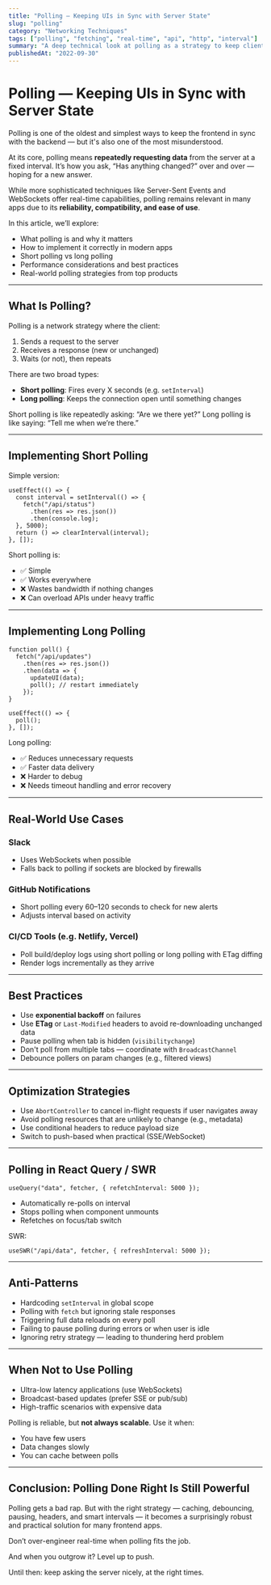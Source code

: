 ```yaml
---
title: "Polling — Keeping UIs in Sync with Server State"
slug: "polling"
category: "Networking Techniques"
tags: ["polling", "fetching", "real-time", "api", "http", "interval"]
summary: "A deep technical look at polling as a strategy to keep client UIs updated with backend data. Understand short polling, long polling, usage patterns, performance tradeoffs, and alternatives like SSE and WebSockets."
publishedAt: "2022-09-30"
---
```


# Polling — Keeping UIs in Sync with Server State

Polling is one of the oldest and simplest ways to keep the frontend in sync with the backend — but it's also one of the most misunderstood.

At its core, polling means **repeatedly requesting data** from the server at a fixed interval. It’s how you ask, “Has anything changed?” over and over — hoping for a new answer.

While more sophisticated techniques like Server-Sent Events and WebSockets offer real-time capabilities, polling remains relevant in many apps due to its **reliability, compatibility, and ease of use**.

In this article, we’ll explore:
- What polling is and why it matters
- How to implement it correctly in modern apps
- Short polling vs long polling
- Performance considerations and best practices
- Real-world polling strategies from top products

---

## What Is Polling?

Polling is a network strategy where the client:
1. Sends a request to the server
2. Receives a response (new or unchanged)
3. Waits (or not), then repeats

There are two broad types:
- **Short polling**: Fires every X seconds (e.g. `setInterval`)
- **Long polling**: Keeps the connection open until something changes

Short polling is like repeatedly asking: “Are we there yet?”
Long polling is like saying: “Tell me when we’re there.”

---

## Implementing Short Polling

Simple version:

```tsx
useEffect(() => {
  const interval = setInterval(() => {
    fetch("/api/status")
      .then(res => res.json())
      .then(console.log);
  }, 5000);
  return () => clearInterval(interval);
}, []);
```

Short polling is:
- ✅ Simple
- ✅ Works everywhere
- ❌ Wastes bandwidth if nothing changes
- ❌ Can overload APIs under heavy traffic

---

## Implementing Long Polling

```tsx
function poll() {
  fetch("/api/updates")
    .then(res => res.json())
    .then(data => {
      updateUI(data);
      poll(); // restart immediately
    });
}

useEffect(() => {
  poll();
}, []);
```

Long polling:
- ✅ Reduces unnecessary requests
- ✅ Faster data delivery
- ❌ Harder to debug
- ❌ Needs timeout handling and error recovery

---

## Real-World Use Cases

### Slack

- Uses WebSockets when possible
- Falls back to polling if sockets are blocked by firewalls

### GitHub Notifications

- Short polling every 60–120 seconds to check for new alerts
- Adjusts interval based on activity

### CI/CD Tools (e.g. Netlify, Vercel)

- Poll build/deploy logs using short polling or long polling with ETag diffing
- Render logs incrementally as they arrive

---

## Best Practices

- Use **exponential backoff** on failures
- Use **ETag** or `Last-Modified` headers to avoid re-downloading unchanged data
- Pause polling when tab is hidden (`visibilitychange`)
- Don't poll from multiple tabs — coordinate with `BroadcastChannel`
- Debounce pollers on param changes (e.g., filtered views)

---

## Optimization Strategies

- Use `AbortController` to cancel in-flight requests if user navigates away
- Avoid polling resources that are unlikely to change (e.g., metadata)
- Use conditional headers to reduce payload size
- Switch to push-based when practical (SSE/WebSocket)

---

## Polling in React Query / SWR

```tsx
useQuery("data", fetcher, { refetchInterval: 5000 });
```

- Automatically re-polls on interval
- Stops polling when component unmounts
- Refetches on focus/tab switch

SWR:

```tsx
useSWR("/api/data", fetcher, { refreshInterval: 5000 });
```

---

## Anti-Patterns

- Hardcoding `setInterval` in global scope
- Polling with `fetch` but ignoring stale responses
- Triggering full data reloads on every poll
- Failing to pause polling during errors or when user is idle
- Ignoring retry strategy — leading to thundering herd problem

---

## When Not to Use Polling

- Ultra-low latency applications (use WebSockets)
- Broadcast-based updates (prefer SSE or pub/sub)
- High-traffic scenarios with expensive data

Polling is reliable, but **not always scalable**. Use it when:
- You have few users
- Data changes slowly
- You can cache between polls

---

## Conclusion: Polling Done Right Is Still Powerful

Polling gets a bad rap. But with the right strategy — caching, debouncing, pausing, headers, and smart intervals — it becomes a surprisingly robust and practical solution for many frontend apps.

Don’t over-engineer real-time when polling fits the job.

And when you outgrow it? Level up to push.

Until then: keep asking the server nicely, at the right times.

